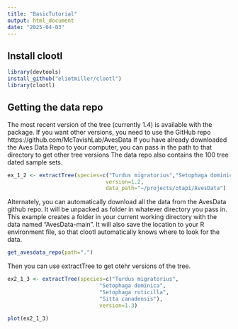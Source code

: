 ```yaml
---
title: "BasicTutorial"
output: html_document
date: "2025-04-03"
---
```



## Install clootl


```r
library(devtools)  
install_github("eliotmiller/clootl")
library(clootl)
```

## Getting the data repo

The most recent version of the tree (currently 1.4) is available with the package.
If you want other versions, you need to use the GitHub repo https://github.com/McTavishLab/AvesData
If you have already downloaded the Aves Data Repo to your computer,
you can pass in the path to that directory to get other tree versions
The data repo also contains the 100 tree dated sample sets. 

```r
ex_1_2 <- extractTree(species=c("Turdus migratorius","Setophaga dominica", "Setophaga ruticilla", "Sitta canadensis"),
                               version=1.2,
                               data_path="~/projects/otapi/AvesData")
```


Alternately, you can automatically download all the data from the AvesData github repo.
It will be unpacked as folder in whatever directory you pass in. 
This example creates a folder in your current working directory with the data named "AvesData-main".
It will also save the location to your R environment file, so that clootl automatically knows where to look for the data.
```r
get_avesdata_repo(path=".") 
```
Then you can use extractTree to get otehr versions of the tree.

```r

ex2_1_3 <- extractTree(species=c("Turdus migratorius",
                             "Setophaga dominica",
                             "Setophaga ruticilla",
                             "Sitta canadensis"),
                             version=1.3)

plot(ex2_1_3)
```

